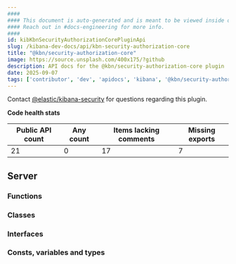 ```yaml
---
####
#### This document is auto-generated and is meant to be viewed inside our experimental, new docs system.
#### Reach out in #docs-engineering for more info.
####
id: kibKbnSecurityAuthorizationCorePluginApi
slug: /kibana-dev-docs/api/kbn-security-authorization-core
title: "@kbn/security-authorization-core"
image: https://source.unsplash.com/400x175/?github
description: API docs for the @kbn/security-authorization-core plugin
date: 2025-09-07
tags: ['contributor', 'dev', 'apidocs', 'kibana', '@kbn/security-authorization-core']
---
```




Contact [@elastic/kibana-security](https://github.com/orgs/elastic/teams/kibana-security) for questions regarding this plugin.

**Code health stats**

| Public API count  | Any count | Items lacking comments | Missing exports |
|-------------------|-----------|------------------------|-----------------|
| 21 | 0 | 17 | 7 |

## Server

### Functions
<DocDefinitionList data={kbnSecurityAuthorizationCoreObj.server.functions}/>

### Classes
<DocDefinitionList data={kbnSecurityAuthorizationCoreObj.server.classes}/>

### Interfaces
<DocDefinitionList data={kbnSecurityAuthorizationCoreObj.server.interfaces}/>

### Consts, variables and types
<DocDefinitionList data={kbnSecurityAuthorizationCoreObj.server.misc}/>

